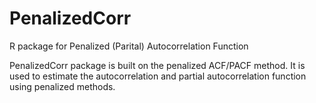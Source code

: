 # PenalizedCorr
R package for Penalized (Parital) Autocorrelation Function 

PenalizedCorr package is built on the penalized ACF/PACF method. It is used to estimate the autocorrelation and partial autocorrelation function using penalized methods.
